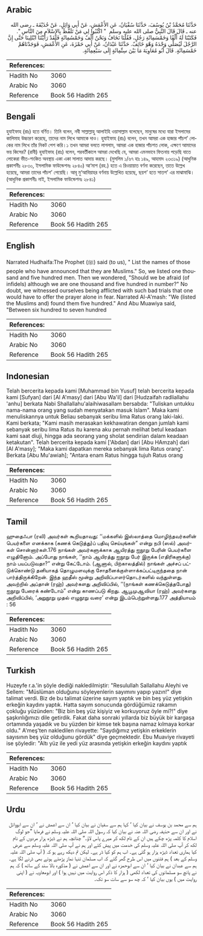 ## Arabic


<div dir="rtl" lang="ar" style={{fontSize:'larger',backgroundColor:'#f8f9fa',padding:20}}>
حَدَّثَنَا مُحَمَّدُ بْنُ يُوسُفَ، حَدَّثَنَا سُفْيَانُ، عَنِ الأَعْمَشِ، عَنْ أَبِي وَائِلٍ، عَنْ حُذَيْفَةَ ـ رضى الله عنه ـ قَالَ قَالَ النَّبِيُّ صلى الله عليه وسلم ‏ "‏ اكْتُبُوا لِي مَنْ تَلَفَّظَ بِالإِسْلاَمِ مِنَ النَّاسِ ‏"‏‏.‏ فَكَتَبْنَا لَهُ أَلْفًا وَخَمْسَمِائَةِ رَجُلٍ، فَقُلْنَا نَخَافُ وَنَحْنُ أَلْفٌ وَخَمْسُمِائَةٍ فَلَقَدْ رَأَيْتُنَا ابْتُلِينَا حَتَّى إِنَّ الرَّجُلَ لَيُصَلِّي وَحْدَهُ وَهْوَ خَائِفٌ‏.‏ حَدَّثَنَا عَبْدَانُ، عَنْ أَبِي حَمْزَةَ، عَنِ الأَعْمَشِ، فَوَجَدْنَاهُمْ خَمْسَمِائَةٍ‏.‏ قَالَ أَبُو مُعَاوِيَةَ مَا بَيْنَ سِتِّمِائَةٍ إِلَى سَبْعِمِائَةٍ‏.‏
</div>
<div style={{backgroundColor:'#f8f9fa',padding:20, marginBottom: 10}}><table> <thead> <tr> <th>References:</th> <th></th> </tr> </thead> <tbody><tr><td>Hadith No</td><td>3060</td></tr><tr><td>Arabic No</td><td>3060</td></tr><tr><td>Reference</td><td>Book 56 Hadith 265</td></tr></tbody></table></div>

## Bengali


<div dir="ltr" lang="bn" style={{fontSize:'larger',backgroundColor:'#f8f9fa',padding:20}}>
হুযাইফাহ (রাঃ) হতে বর্ণিত। তিনি বলেন, নবী সাল্লাল্লাহু আলাইহি ওয়াসাল্লাম বলেছেন, মানুষের মধ্যে যারা ইসলামের কালিমাহ উচ্চারণ করেছে, তাদের নাম লিখে আমাকে দাও। হুযাইফাহ (রাঃ) বলেন, তখন আমরা এক হাজার পাঁচশ’ লোকের নাম লিখে তাঁর নিকট পেশ করি।১ তখন আমরা বলতে লাগলাম, আমরা এক হাজার পাঁচশত লোক, এক্ষণে আমাদের ভয় কিসের? (রাবী) হুযাইফাহ (রাঃ) বলেন, পরবর্তীকালে আমরা দেখেছি যে, আমরা এমনভাবে ফিতনায় পড়েছি যাতে লোকেরা ভীত-শংকিত অবস্থায় একা একা সালাত আদায় করছে। (মুসলিম ১/৬৭ হাঃ ১৪৯, আহমাদ ২৩৩১৯) (আধুনিক প্রকাশনীঃ ২৮৩০, ইসলামিক ফাউন্ডেশনঃ ২৮৪০) আ‘মাশ (রহ.) হতে এ রিওয়ায়াত বর্ণনা করেছেন, তাতে উল্লেখ হয়েছে, আমরা তাদের পাঁচশ’ পেয়েছি। আবূ মু‘আবিয়াহর বর্ণনায় উল্লেখিত হয়েছে, ছয়শ’ হতে সাতশ’ এর মাঝামাঝি। (আধুনিক প্রকাশনীঃ নাই, ইসলামিক ফাউন্ডেশনঃ ২৮৪১)
</div>
<div style={{backgroundColor:'#f8f9fa',padding:20, marginBottom: 10}}><table> <thead> <tr> <th>References:</th> <th></th> </tr> </thead> <tbody><tr><td>Hadith No</td><td>3060</td></tr><tr><td>Arabic No</td><td>3060</td></tr><tr><td>Reference</td><td>Book 56 Hadith 265</td></tr></tbody></table></div>

## English


<div dir="ltr" lang="en" style={{fontSize:'larger',backgroundColor:'#f8f9fa',padding:20}}>
Narrated Hudhaifa:The Prophet (ﷺ) said (to us), " List the names of those people who have announced that they are Muslims." So, we listed one thousand and five hundred men. Then we wondered, "Should we be afraid (of infidels) although we are one thousand and five hundred in number?" No doubt, we witnessed ourselves being afflicted with such bad trials that one would have to offer the prayer alone in fear. Narrated Al-A'mash: "We (listed the Muslims and) found them five hundred." And Abu Muawiya said, "Between six hundred to seven hundred
</div>
<div style={{backgroundColor:'#f8f9fa',padding:20, marginBottom: 10}}><table> <thead> <tr> <th>References:</th> <th></th> </tr> </thead> <tbody><tr><td>Hadith No</td><td>3060</td></tr><tr><td>Arabic No</td><td>3060</td></tr><tr><td>Reference</td><td>Book 56 Hadith 265</td></tr></tbody></table></div>

## Indonesian


<div dir="ltr" lang="id" style={{fontSize:'larger',backgroundColor:'#f8f9fa',padding:20}}>
Telah bercerita kepada kami [Muhammad bin Yusuf] telah bercerita kepada kami [Sufyan] dari [Al A'masy] dari [Abu Wa'il] dari [Hudzaifah radliallahu 'anhu] berkata Nabi Shallallahu'alaihiwasallam bersabda: "Tuliskan untukku nama-nama orang yang sudah menyatakan masuk Islam". Maka kami menuliskannya untuk Beliau sebanyak seribu lima Ratus orang laki-laki. Kami berkata; "Kami masih merasakan kekhawatiran dengan jumlah kami sebanyak seribu lima Ratus itu karena aku pernah melihat betul keadaan kami saat diuji, hingga ada seorang yang sholat sendirian dalam keadaan ketakutan". Telah bercerita kepada kami ['Abdan] dari [Abu HAmzah] dari [Al A'masy]; "Maka kami dapatkan mereka sebanyak lima Ratus orang". Berkata [Abu Mu'awiah]; "Antara enam Ratus hingga tujuh Ratus orang
</div>
<div style={{backgroundColor:'#f8f9fa',padding:20, marginBottom: 10}}><table> <thead> <tr> <th>References:</th> <th></th> </tr> </thead> <tbody><tr><td>Hadith No</td><td>3060</td></tr><tr><td>Arabic No</td><td>3060</td></tr><tr><td>Reference</td><td>Book 56 Hadith 265</td></tr></tbody></table></div>

## Tamil


<div dir="ltr" lang="ta" style={{fontSize:'larger',backgroundColor:'#f8f9fa',padding:20}}>
ஹுதைஃபா (ரலி) அவர்கள் கூறியதாவது: ‘‘மக்களில் இஸ்லாத்தை மொழிந்தவர்களின் பெயர்களை எனக்காக (கணக் கெடுத்து)ப் பதிவு செய்யுங்கள்” என்று நபி (ஸல்) அவர்கள் சொன்னார்கள்.176 நாங்கள் அவர்களுக்காக ஆயிரத்து ஐநூறு பேரின் பெயர்களை எழுதினோம். அப்போது நாங்கள், ‘‘நாம் ஆயிரத்து ஐநூறு பேர் இருக்க (எதிரிகளுக்கு) நாம் பயப்படுவதா?” என்று கேட்டோம். (ஆனால், பிற்காலத்தில்) நாங்கள் அச்சப் பட்டுக்கொண்டு தனியாகத் தொழுமளவுக்கு சோதனைக்குள்ளாக்கப்பட்டிருந்ததை நான் பார்த்திருக்கிறேன். இந்த ஹதீஸ் மூன்று அறிவிப்பாளர்தொடர்களில் வந்துள்ளது. அவற்றில் அப்தான் (ரஹ்) அவர்களது அறிவிப்பில், ‘‘(நாங்கள் கணக்கெடுத்தபோது) ஐநூறு பேரைக் கண்டோம்” என்று காணப்படு கிறது. ஆபூமுஆவியா (ரஹ்) அவர்களது அறிவிப்பில், ‘அறுநூறு முதல் எழுநூறு வரை’ என்று இடம்பெற்றுள்ளது.177 அத்தியாயம் : 56
</div>
<div style={{backgroundColor:'#f8f9fa',padding:20, marginBottom: 10}}><table> <thead> <tr> <th>References:</th> <th></th> </tr> </thead> <tbody><tr><td>Hadith No</td><td>3060</td></tr><tr><td>Arabic No</td><td>3060</td></tr><tr><td>Reference</td><td>Book 56 Hadith 265</td></tr></tbody></table></div>

## Turkish


<div dir="ltr" lang="tr" style={{fontSize:'larger',backgroundColor:'#f8f9fa',padding:20}}>
Huzeyfe r.a.'in şöyle dediği nakledilmiştir: "Resulullah Sallallahu Aleyhi ve Sellem: "Müslüman olduğunu söyleyenlerin sayımını yapıp yazın!" diye talimat verdi. Biz de bu talimat üzerine sayım yaptık ve bin beş yüz yetişkin erkeğin kaydını yaptık. Hatta sayım sonucunda gördüğümüz rakamın çokluğu yüzünden: "Biz bin beş yüz kişiyiz ve korkuyoruz öyle mi?!" diye şaşkınlığımızı dile getirdik. Fakat daha sonraki yıllarda biz büyük bir kargaşa ortamında yaşadık ve bu yüzden bir kimse tek başına namaz kılmaya korkar oldu." A'meş'ten nakledilen rivayette: "Saydığımız yetişkin erkeklerin sayısının beş yüz olduğunu gördük" diye geçmektedir. Ebu Muaviye rivayeti ise şöyledir: "Altı yüz ile yedi yüz arasında yetişkin erkeğin kaydını yaptık
</div>
<div style={{backgroundColor:'#f8f9fa',padding:20, marginBottom: 10}}><table> <thead> <tr> <th>References:</th> <th></th> </tr> </thead> <tbody><tr><td>Hadith No</td><td>3060</td></tr><tr><td>Arabic No</td><td>3060</td></tr><tr><td>Reference</td><td>Book 56 Hadith 265</td></tr></tbody></table></div>

## Urdu


<div dir="rtl" lang="ur" style={{fontSize:'larger',backgroundColor:'#f8f9fa',padding:20}}>
ہم سے محمد بن یوسف نے بیان کیا ‘ کہا ہم سے سفیان نے بیان کیا ‘ ان سے اعمش نے ‘ ان سے ابووائل نے اور ان سے حذیفہ رضی اللہ عنہ نے بیان کیا کہ رسول اللہ صلی اللہ علیہ وسلم نے فرمایا ”جو لوگ اسلام کا کلمہ پڑھ چکے ہیں ان کے نام لکھ کر میرے پاس لاؤ۔“ چنانچہ ہم نے ڈیڑھ ہزار مردوں کے نام لکھ کر آپ صلی اللہ علیہ وسلم کی خدمت میں پیش کئے اور ہم نے آپ صلی اللہ علیہ وسلم سے عرض کیا ہماری تعداد ڈیڑھ ہزار ہو گئی ہے۔ اب ہم کو کیا ڈر ہے۔ لیکن تم دیکھ رہے ہو کہ ( آپ صلی اللہ علیہ وسلم کے بعد ) ہم فتنوں میں اس طرح گھر گئے کہ اب مسلمان تنہا نماز پڑھتے ہوئے بھی ڈرنے لگا ہے۔ ہم سے عبدان نے بیان کیا ‘ ان سے ابوحمزہ نے اور ان سے اعمش نے ( مذکورہ بالا سند کے ساتھ ) کہ ہم نے پانچ سو مسلمانوں کی تعداد لکھی ( ہزار کا ذکر اس روایت میں نہیں ہوا ) اور ابومعاویہ نے ( اپنی روایت میں ) یوں بیان کیا ‘ کہ چھ سو سے سات سو تک۔
</div>
<div style={{backgroundColor:'#f8f9fa',padding:20, marginBottom: 10}}><table> <thead> <tr> <th>References:</th> <th></th> </tr> </thead> <tbody><tr><td>Hadith No</td><td>3060</td></tr><tr><td>Arabic No</td><td>3060</td></tr><tr><td>Reference</td><td>Book 56 Hadith 265</td></tr></tbody></table></div>